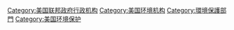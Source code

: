 [[Category:美国联邦政府行政机构|Category:美国联邦政府行政机构]]
[[Category:美国环境机构|Category:美国环境机构]]
[[Category:環境保護部門|Category:環境保護部門]]
[[Category:美国环境保护|Category:美国环境保护]]
